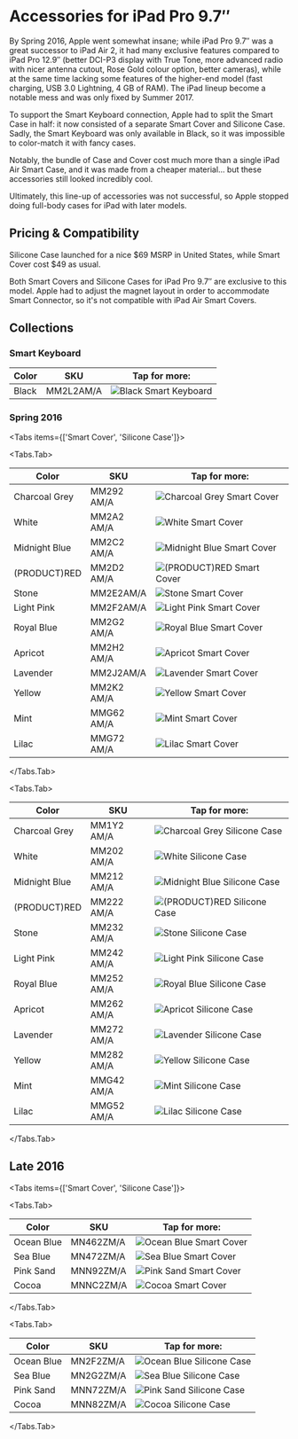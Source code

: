 
# Accessories for iPad Pro 9.7″

By Spring 2016, Apple went somewhat insane; while iPad Pro 9.7″ was a great successor to iPad Air 2, it had many exclusive features compared to iPad Pro 12.9″ (better DCI-P3 display with True Tone, more advanced radio with nicer antenna cutout, Rose Gold colour option, better cameras), while at the same time lacking some features of the higher-end model (fast charging, USB 3.0 Lightning, 4 GB of RAM). The iPad lineup become a notable mess and was only fixed by Summer 2017.

To support the Smart Keyboard connection, Apple had to split the Smart Case in half: it now consisted of a separate Smart Cover and Silicone Case. Sadly, the Smart Keyboard was only available in Black, so it was impossible to color-match it with fancy cases.

Notably, the bundle of Case and Cover cost much more than a single iPad Air Smart Case, and it was made from a cheaper material… but these accessories still looked incredibly cool.

Ultimately, this line-up of accessories was not successful, so Apple stopped doing full-body cases for iPad with later models.

## Pricing & Compatibility

Silicone Case launched for a nice \$69 MSRP in United States, while Smart Cover cost \$49 as usual.

Both Smart Covers and Silicone Cases for iPad Pro 9.7″ are exclusive to this model. Apple had to adjust the magnet layout in order to accommodate Smart Connector, so it's not compatible with iPad Air Smart Covers.

## Collections

### Smart Keyboard

| Color | SKU | Tap for more: |
| --- | --- | --- |
| Black | MM2L2<wbr/>AM/A | <Link href="/pre-liquid-ipad/ipad_pro97/MM2L2"><img src="https://cloudfront.everycase.org/everypreview/MM2L2.webp" alt="Black Smart Keyboard"/></Link> |

### Spring 2016

<Tabs
  items={['Smart Cover', 'Silicone Case']}>

<Tabs.Tab>

| Color | SKU | Tap for more: |
| --- | --- | --- |
| Charcoal Grey | MM292<wbr/>AM/A | <Link href="/pre-liquid-ipad/ipad_pro97/MM292"><img src="https://cloudfront.everycase.org/everypreview/MM292.webp" alt="Charcoal Grey Smart Cover"/></Link> |
| White | MM2A2<wbr/>AM/A | <Link href="/pre-liquid-ipad/ipad_pro97/MM2A2"><img src="https://cloudfront.everycase.org/everypreview/MM2A2.webp" alt="White Smart Cover"/></Link> |
| Midnight Blue | MM2C2<wbr/>AM/A | <Link href="/pre-liquid-ipad/ipad_pro97/MM2C2"><img src="https://cloudfront.everycase.org/everypreview/MM2C2.webp" alt="Midnight Blue Smart Cover"/></Link> |
| (PRODUCT)RED | MM2D2<wbr/>AM/A | <Link href="/pre-liquid-ipad/ipad_pro97/MM2D2"><img src="https://cloudfront.everycase.org/everypreview/MM2D2.webp" alt="(PRODUCT)RED Smart Cover"/></Link> |
| Stone | MM2E2<wbr/>AM/A | <Link href="/pre-liquid-ipad/ipad_pro97/MM2E2"><img src="https://cloudfront.everycase.org/everypreview/MM2E2.webp" alt="Stone Smart Cover"/></Link> |
| Light Pink | MM2F2<wbr/>AM/A | <Link href="/pre-liquid-ipad/ipad_pro97/MM2F2"><img src="https://cloudfront.everycase.org/everypreview/MM2F2.webp" alt="Light Pink Smart Cover"/></Link> |
| Royal Blue | MM2G2<wbr/>AM/A | <Link href="/pre-liquid-ipad/ipad_pro97/MM2G2"><img src="https://cloudfront.everycase.org/everypreview/MM2G2.webp" alt="Royal Blue Smart Cover"/></Link> |
| Apricot | MM2H2<wbr/>AM/A | <Link href="/pre-liquid-ipad/ipad_pro97/MM2H2"><img src="https://cloudfront.everycase.org/everypreview/MM2H2.webp" alt="Apricot Smart Cover"/></Link> |
| Lavender | MM2J2<wbr/>AM/A | <Link href="/pre-liquid-ipad/ipad_pro97/MM2J2"><img src="https://cloudfront.everycase.org/everypreview/MM2J2.webp" alt="Lavender Smart Cover"/></Link> |
| Yellow | MM2K2<wbr/>AM/A | <Link href="/pre-liquid-ipad/ipad_pro97/MM2K2"><img src="https://cloudfront.everycase.org/everypreview/MM2K2.webp" alt="Yellow Smart Cover"/></Link> |
| Mint | MMG62<wbr/>AM/A | <Link href="/pre-liquid-ipad/ipad_pro97/MMG62"><img src="https://cloudfront.everycase.org/everypreview/MMG62.webp" alt="Mint Smart Cover"/></Link> |
| Lilac | MMG72<wbr/>AM/A | <Link href="/pre-liquid-ipad/ipad_pro97/MMG72"><img src="https://cloudfront.everycase.org/everypreview/MMG72.webp" alt="Lilac Smart Cover"/></Link> |

</Tabs.Tab>

<Tabs.Tab>

| Color | SKU | Tap for more: |
| --- | --- | --- |
| Charcoal Grey | MM1Y2<wbr/>AM/A | <Link href="/pre-liquid-ipad/ipad_pro97/MM1Y2"><img src="https://cloudfront.everycase.org/everypreview/MM1Y2.webp" alt="Charcoal Grey Silicone Case"/></Link> |
| White | MM202<wbr/>AM/A | <Link href="/pre-liquid-ipad/ipad_pro97/MM202"><img src="https://cloudfront.everycase.org/everypreview/MM202.webp" alt="White Silicone Case"/></Link> |
| Midnight Blue | MM212<wbr/>AM/A | <Link href="/pre-liquid-ipad/ipad_pro97/MM212"><img src="https://cloudfront.everycase.org/everypreview/MM212.webp" alt="Midnight Blue Silicone Case"/></Link> |
| (PRODUCT)RED | MM222<wbr/>AM/A | <Link href="/pre-liquid-ipad/ipad_pro97/MM222"><img src="https://cloudfront.everycase.org/everypreview/MM222.webp" alt="(PRODUCT)RED Silicone Case"/></Link> |
| Stone | MM232<wbr/>AM/A | <Link href="/pre-liquid-ipad/ipad_pro97/MM232"><img src="https://cloudfront.everycase.org/everypreview/MM232.webp" alt="Stone Silicone Case"/></Link> |
| Light Pink | MM242<wbr/>AM/A | <Link href="/pre-liquid-ipad/ipad_pro97/MM242"><img src="https://cloudfront.everycase.org/everypreview/MM242.webp" alt="Light Pink Silicone Case"/></Link> |
| Royal Blue | MM252<wbr/>AM/A | <Link href="/pre-liquid-ipad/ipad_pro97/MM252"><img src="https://cloudfront.everycase.org/everypreview/MM252.webp" alt="Royal Blue Silicone Case"/></Link> |
| Apricot | MM262<wbr/>AM/A | <Link href="/pre-liquid-ipad/ipad_pro97/MM262"><img src="https://cloudfront.everycase.org/everypreview/MM262.webp" alt="Apricot Silicone Case"/></Link> |
| Lavender | MM272<wbr/>AM/A | <Link href="/pre-liquid-ipad/ipad_pro97/MM272"><img src="https://cloudfront.everycase.org/everypreview/MM272.webp" alt="Lavender Silicone Case"/></Link> |
| Yellow | MM282<wbr/>AM/A | <Link href="/pre-liquid-ipad/ipad_pro97/MM282"><img src="https://cloudfront.everycase.org/everypreview/MM282.webp" alt="Yellow Silicone Case"/></Link> |
| Mint | MMG42<wbr/>AM/A | <Link href="/pre-liquid-ipad/ipad_pro97/MMG42"><img src="https://cloudfront.everycase.org/everypreview/MMG42.webp" alt="Mint Silicone Case"/></Link> |
| Lilac | MMG52<wbr/>AM/A | <Link href="/pre-liquid-ipad/ipad_pro97/MMG52"><img src="https://cloudfront.everycase.org/everypreview/MMG52.webp" alt="Lilac Silicone Case"/></Link> |

</Tabs.Tab>
</Tabs>

## Late 2016

<Tabs
  items={['Smart Cover', 'Silicone Case']}>

<Tabs.Tab>

| Color | SKU | Tap for more: |
| --- | --- | --- |
| Ocean Blue | MN462<wbr/>ZM/A | <Link href="/pre-liquid-ipad/ipad_pro97/MN462"><img src="https://cloudfront.everycase.org/everypreview/MN462.webp" alt="Ocean Blue Smart Cover"/></Link> |
| Sea Blue | MN472<wbr/>ZM/A | <Link href="/pre-liquid-ipad/ipad_pro97/MN472"><img src="https://cloudfront.everycase.org/everypreview/MN472.webp" alt="Sea Blue Smart Cover"/></Link> |
| Pink Sand | MNN92<wbr/>ZM/A | <Link href="/pre-liquid-ipad/ipad_pro97/MNN92"><img src="https://cloudfront.everycase.org/everypreview/MNN92.webp" alt="Pink Sand Smart Cover"/></Link> |
| Cocoa | MNNC2<wbr/>ZM/A | <Link href="/pre-liquid-ipad/ipad_pro97/MNNC2"><img src="https://cloudfront.everycase.org/everypreview/MNNC2.webp" alt="Cocoa Smart Cover"/></Link> |

</Tabs.Tab>

<Tabs.Tab>

| Color | SKU | Tap for more: |
| --- | --- | --- |
| Ocean Blue | MN2F2<wbr/>ZM/A | <Link href="/pre-liquid-ipad/ipad_pro97/MN2F2"><img src="https://cloudfront.everycase.org/everypreview/MN2F2.webp" alt="Ocean Blue Silicone Case"/></Link> |
| Sea Blue | MN2G2<wbr/>ZM/A | <Link href="/pre-liquid-ipad/ipad_pro97/MN2G2"><img src="https://cloudfront.everycase.org/everypreview/MN2G2.webp" alt="Sea Blue Silicone Case"/></Link> |
| Pink Sand | MNN72<wbr/>ZM/A | <Link href="/pre-liquid-ipad/ipad_pro97/MNN72"><img src="https://cloudfront.everycase.org/everypreview/MNN72.webp" alt="Pink Sand Silicone Case"/></Link> |
| Cocoa | MNN82<wbr/>ZM/A | <Link href="/pre-liquid-ipad/ipad_pro97/MNN82"><img src="https://cloudfront.everycase.org/everypreview/MNN82.webp" alt="Cocoa Silicone Case"/></Link> |

</Tabs.Tab>
</Tabs>
